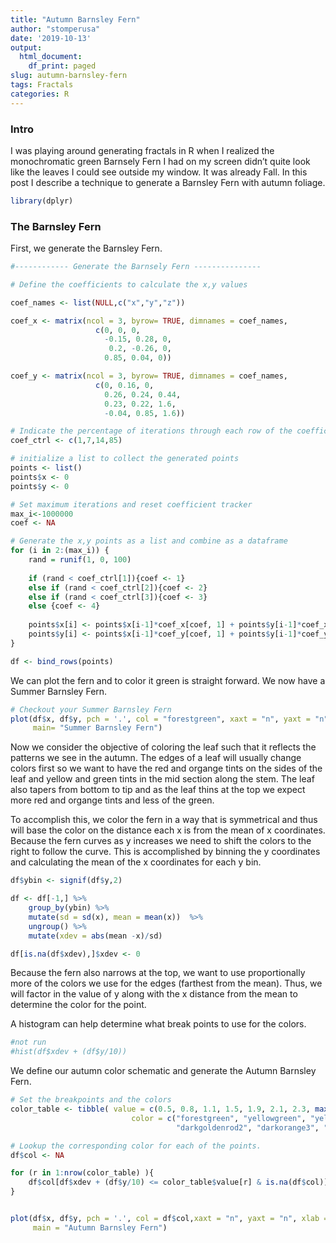 ```yaml
---
title: "Autumn Barnsley Fern"
author: "stomperusa"
date: '2019-10-13'
output:
  html_document:
    df_print: paged
slug: autumn-barnsley-fern
tags: Fractals
categories: R
---
```


### Intro
I was playing around generating fractals in R when I realized the monochromatic green Barnsely Fern I had on my screen didn't quite look like the leaves I could see outside my window. It was already Fall. In this post I describe a technique to generate a Barnsley Fern with autumn foliage. 

```r
library(dplyr)
```

### The Barnsley Fern
First, we generate the Barnsley Fern. 

```r
#------------ Generate the Barnsely Fern ---------------

# Define the coefficients to calculate the x,y values

coef_names <- list(NULL,c("x","y","z"))

coef_x <- matrix(ncol = 3, byrow= TRUE, dimnames = coef_names,
                   c(0, 0, 0,
                     -0.15, 0.28, 0,
                      0.2, -0.26, 0,
                     0.85, 0.04, 0))

coef_y <- matrix(ncol = 3, byrow= TRUE, dimnames = coef_names,
                   c(0, 0.16, 0,
                     0.26, 0.24, 0.44,
                     0.23, 0.22, 1.6,
                     -0.04, 0.85, 1.6))

# Indicate the percentage of iterations through each row of the coefficients
coef_ctrl <- c(1,7,14,85)

# initialize a list to collect the generated points
points <- list()
points$x <- 0
points$y <- 0

# Set maximum iterations and reset coefficient tracker
max_i<-1000000
coef <- NA

# Generate the x,y points as a list and combine as a dataframe
for (i in 2:(max_i)) {
    rand = runif(1, 0, 100)
    
    if (rand < coef_ctrl[1]){coef <- 1} 
    else if (rand < coef_ctrl[2]){coef <- 2}
    else if (rand < coef_ctrl[3]){coef <- 3}
    else {coef <- 4}
    
    points$x[i] <- points$x[i-1]*coef_x[coef, 1] + points$y[i-1]*coef_x[coef, 2] + coef_x[coef, 3]
    points$y[i] <- points$x[i-1]*coef_y[coef, 1] + points$y[i-1]*coef_y[coef, 2] + coef_y[coef, 3]
}

df <- bind_rows(points)

```

We can plot the fern and to color it green is straight forward. We now have a Summer Barnsley Fern.

```r
# Checkout your Summer Barnsley Fern
plot(df$x, df$y, pch = '.', col = "forestgreen", xaxt = "n", yaxt = "n", xlab = NA, ylab = NA,
     main= "Summer Barnsley Fern")
```

Now we consider the objective of coloring the leaf such that it reflects the patterns we see in the autumn. The edges of a leaf will usually change colors first so we want to have the red and organge tints on the sides of the leaf and yellow and green tints in the mid section along the stem. The leaf also tapers from bottom to tip and as the leaf thins at the top we expect more red and organge tints and less of the green.

To accomplish this, we color the fern in a way that is symmetrical and thus will base the color on 
the distance each x is from the mean of x coordinates. Because the fern curves as y increases 
we need to shift the colors to the right to follow the curve.  This is accomplished by binning the y coordinates and 
calculating the mean of the x coordinates for each y bin. 


```r
df$ybin <- signif(df$y,2)

df <- df[-1,] %>% 
    group_by(ybin) %>% 
    mutate(sd = sd(x), mean = mean(x))  %>% 
    ungroup() %>% 
    mutate(xdev = abs(mean -x)/sd)

df[is.na(df$xdev),]$xdev <- 0

```

Because the fern also narrows at the top, we want to use proportionally more of the colors
we use for the edges (farthest from the mean). Thus, we will factor in the value
of y along with the x distance from the mean to determine the color for the point.

A histogram can help determine what break points to use for the colors.

```r
#not run
#hist(df$xdev + (df$y/10))
```

We define our autumn color schematic and generate the Autumn Barnsley Fern.

```r
# Set the breakpoints and the colors
color_table <- tibble( value = c(0.5, 0.8, 1.1, 1.5, 1.9, 2.1, 2.3, max(df$xdev + (df$y/10))),
                           color = c("forestgreen", "yellowgreen", "yellow3", "gold2",
                                     "darkgoldenrod2", "darkorange3", "darkorange4", "brown4"))

# Lookup the corresponding color for each of the points.
df$col <- NA

for (r in 1:nrow(color_table) ){
    df$col[df$xdev + (df$y/10) <= color_table$value[r] & is.na(df$col)] <- color_table$color[r]
}


plot(df$x, df$y, pch = '.', col = df$col,xaxt = "n", yaxt = "n", xlab = NA, ylab = NA,
     main = "Autumn Barnsley Fern")

```



